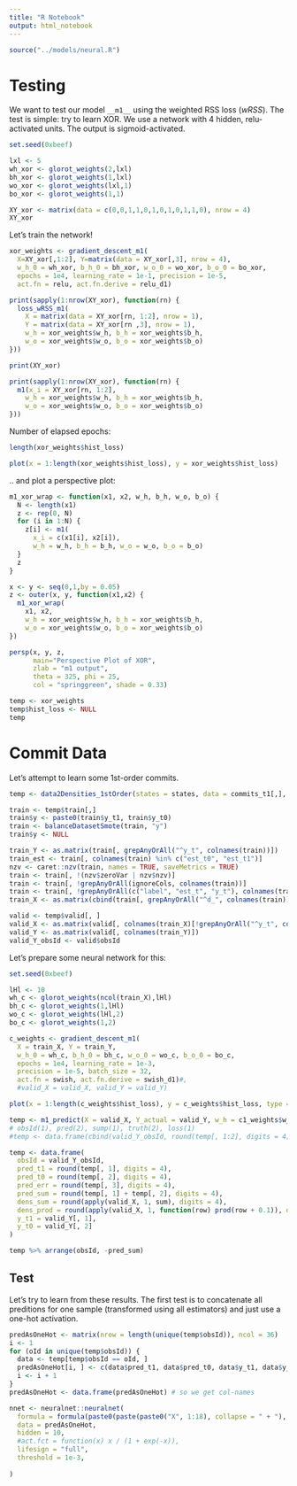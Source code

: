 ```yaml
---
title: "R Notebook"
output: html_notebook
---
```


```r
source("../models/neural.R")
```

# Testing

We want to test our model `__m1__` using the weighted RSS loss (_wRSS_). The test is simple: try to learn XOR. We use a network with 4 hidden, relu-activated units. The output is sigmoid-activated.

```r
set.seed(0xbeef)

lxl <- 5
wh_xor <- glorot_weights(2,lxl)
bh_xor <- glorot_weights(1,lxl)
wo_xor <- glorot_weights(lxl,1)
bo_xor <- glorot_weights(1,1)

XY_xor <- matrix(data = c(0,0,1,1,0,1,0,1,0,1,1,0), nrow = 4)
XY_xor
```

Let's train the network!

```r
xor_weights <- gradient_descent_m1(
  X=XY_xor[,1:2], Y=matrix(data = XY_xor[,3], nrow = 4),
  w_h_0 = wh_xor, b_h_0 = bh_xor, w_o_0 = wo_xor, b_o_0 = bo_xor,
  epochs = 1e4, learning_rate = 1e-1, precision = 1e-5,
  act.fn = relu, act.fn.derive = relu_d1)
```

```r
print(sapply(1:nrow(XY_xor), function(rn) {
  loss_wRSS_m1(
    X = matrix(data = XY_xor[rn, 1:2], nrow = 1),
    Y = matrix(data = XY_xor[rn ,3], nrow = 1),
    w_h = xor_weights$w_h, b_h = xor_weights$b_h,
    w_o = xor_weights$w_o, b_o = xor_weights$b_o)
}))

print(XY_xor)

print(sapply(1:nrow(XY_xor), function(rn) {
  m1(x_i = XY_xor[rn, 1:2],
    w_h = xor_weights$w_h, b_h = xor_weights$b_h,
    w_o = xor_weights$w_o, b_o = xor_weights$b_o)
}))
```

Number of elapsed epochs:
```r
length(xor_weights$hist_loss)
```


```r
plot(x = 1:length(xor_weights$hist_loss), y = xor_weights$hist_loss)
```


.. and plot a perspective plot:

```r
m1_xor_wrap <- function(x1, x2, w_h, b_h, w_o, b_o) {
  N <- length(x1)
  z <- rep(0, N)
  for (i in 1:N) {
    z[i] <- m1(
      x_i = c(x1[i], x2[i]),
      w_h = w_h, b_h = b_h, w_o = w_o, b_o = b_o)
  }
  z
}

x <- y <- seq(0,1,by = 0.05)
z <- outer(x, y, function(x1,x2) {
  m1_xor_wrap(
    x1, x2,
    w_h = xor_weights$w_h, b_h = xor_weights$b_h,
    w_o = xor_weights$w_o, b_o = xor_weights$b_o)
})

persp(x, y, z,
      main="Perspective Plot of XOR",
      zlab = "m1 output",
      theta = 325, phi = 25,
      col = "springgreen", shade = 0.33)
```

```r
temp <- xor_weights
temp$hist_loss <- NULL
temp
```


# Commit Data

Let's attempt to learn some 1st-order commits.

```r
temp <- data2Densities_1stOrder(states = states, data = commits_t1[,], stateColumn = "label_t_0", split = 0.85, normalizePdfs = TRUE)

train <- temp$train[,]
train$y <- paste0(train$y_t1, train$y_t0)
train <- balanceDatasetSmote(train, "y")
train$y <- NULL

train_Y <- as.matrix(train[, grepAnyOrAll("^y_t", colnames(train))])
train_est <- train[, colnames(train) %in% c("est_t0", "est_t1")]
nzv <- caret::nzv(train, names = TRUE, saveMetrics = TRUE)
train <- train[, !(nzv$zeroVar | nzv$nzv)]
train <- train[, !grepAnyOrAll(ignoreCols, colnames(train))]
train <- train[, !grepAnyOrAll(c("label", "est_t", "y_t"), colnames(train))]
train_X <- as.matrix(cbind(train[, grepAnyOrAll("^d_", colnames(train))], train_est))

valid <- temp$valid[, ]
valid_X <- as.matrix(valid[, colnames(train_X)[!grepAnyOrAll("^y_t", colnames(train_X))]])
valid_Y <- as.matrix(valid[, colnames(train_Y)])
valid_Y_obsId <- valid$obsId
```

Let's prepare some neural network for this:

```r
set.seed(0xbeef)

lHl <- 10
wh_c <- glorot_weights(ncol(train_X),lHl)
bh_c <- glorot_weights(1,lHl)
wo_c <- glorot_weights(lHl,2)
bo_c <- glorot_weights(1,2)

c_weights <- gradient_descent_m1(
  X = train_X, Y = train_Y,
  w_h_0 = wh_c, b_h_0 = bh_c, w_o_0 = wo_c, b_o_0 = bo_c,
  epochs = 1e4, learning_rate = 1e-3,
  precision = 1e-5, batch_size = 32,
  act.fn = swish, act.fn.derive = swish_d1)#,
  #valid_X = valid_X, valid_Y = valid_Y)
```

```r
plot(x = 1:length(c_weights$hist_loss), y = c_weights$hist_loss, type = "l")
```

```r
temp <- m1_predict(X = valid_X, Y_actual = valid_Y, w_h = c1_weights$w_h, b_h = c1_weights$b_h, w_o = c1_weights$w_o, b_o = c1_weights$b_o, act.fn = swish, act.fn.derive = swish_d1)
# obsId(1), pred(2), sump(1), truth(2), loss(1)
#temp <- data.frame(cbind(valid_Y_obsId, round(temp[, 1:2], digits = 4), round(temp[, 1] + temp[, 2], digits = 4), valid_Y, round(temp[, 3], digits = 4)))

temp <- data.frame(
  obsId = valid_Y_obsId,
  pred_t1 = round(temp[, 1], digits = 4),
  pred_t0 = round(temp[, 2], digits = 4),
  pred_err = round(temp[, 3], digits = 4),
  pred_sum = round(temp[, 1] + temp[, 2], digits = 4),
  dens_sum = round(apply(valid_X, 1, sum), digits = 4),
  dens_prod = round(apply(valid_X, 1, function(row) prod(row + 0.1)), digits = 5),
  y_t1 = valid_Y[, 1],
  y_t0 = valid_Y[, 2]
)

temp %>% arrange(obsId, -pred_sum)
```

## Test

Let's try to learn from these results. The first test is to concatenate all preditions for one sample (transformed using all estimators) and just use a one-hot activation.

```r
predAsOneHot <- matrix(nrow = length(unique(temp$obsId)), ncol = 36)
i <- 1
for (oId in unique(temp$obsId)) {
  data <- temp[temp$obsId == oId, ]
  predAsOneHot[i, ] <- c(data$pred_t1, data$pred_t0, data$y_t1, data$y_t0)
  i <- i + 1
}
predAsOneHot <- data.frame(predAsOneHot) # so we get col-names
```
```r
nnet <- neuralnet::neuralnet(
  formula = formula(paste0(paste(paste0("X", 1:18), collapse = " + "), "~.")),
  data = predAsOneHot,
  hidden = 10,
  #act.fct = function(x) x / (1 + exp(-x)),
  lifesign = "full",
  threshold = 1e-3,
  
)
```








